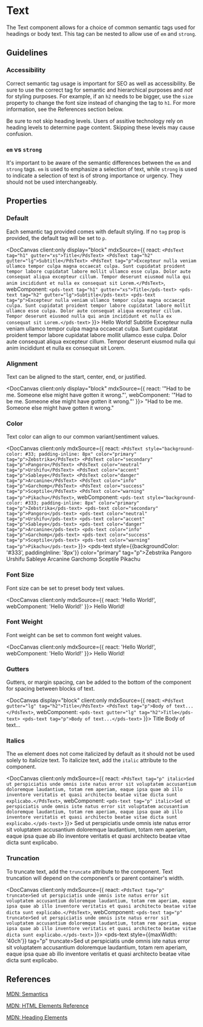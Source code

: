 
# Text

The Text component allows for a choice of common semantic tags used for headings or body text. This tag can be nested to allow use of `em` and `strong`.

## Guidelines

### Accessibility

Correct semantic tag usage is important for SEO as well as accessibility. Be sure to use the correct tag for semantic and hierarchical purposes and *not* for styling purposes. For example, if an `h2` needs to be bigger, use the `size` property to change the font size instead of changing the tag to `h1`. For more information, see the References section below.

Be sure to not skip heading levels. Users of assitive technology rely on heading levels to determine page content. Skipping these levels may cause confusion.

### `em` vs `strong`

It's important to be aware of the semantic differences between the `em` and `strong` tags. `em` is used to emphasize a selection of text, while `strong` is used to indicate a selection of text is of strong importance or urgency. They should not be used interchangeably.

## Properties

<DocArgsTable componentName="pds-text" docSource={components} />

### Default

Each semantic tag provided comes with default styling. If no `tag` prop is provided, the default tag will be set to `p`.

<DocCanvas
  client:only
  display="block"
  mdxSource={{
    react: `
      <PdsText tag="h1" gutter="xs">Title</PdsText>
      <PdsText tag="h2" gutter="lg">Subtitle</PdsText>
      <PdsText tag="p">Excepteur nulla veniam ullamco tempor culpa magna occaecat culpa. Sunt cupidatat proident tempor labore cupidatat labore mollit ullamco esse culpa. Dolor aute consequat aliqua excepteur cillum. Tempor deserunt eiusmod nulla qui anim incididunt et nulla ex consequat sit Lorem.</PdsText>
    `,
    webComponent: `
      <pds-text tag="h1" gutter="xs">Title</pds-text>
      <pds-text tag="h2" gutter="lg">Subtitle</pds-text>
      <pds-text tag="p">Excepteur nulla veniam ullamco tempor culpa magna occaecat culpa. Sunt cupidatat proident tempor labore cupidatat labore mollit ullamco esse culpa. Dolor aute consequat aliqua excepteur cillum. Tempor deserunt eiusmod nulla qui anim incididunt et nulla ex consequat sit Lorem.</pds-text>
    `
}}>
  <pds-text tag="h1" gutter="xs">Hello World!</pds-text>
  <pds-text tag="h2" gutter="lg">Subtitle</pds-text>
  <pds-text tag="p">Excepteur nulla veniam ullamco tempor culpa magna occaecat culpa. Sunt cupidatat proident tempor labore cupidatat labore mollit ullamco esse culpa. Dolor aute consequat aliqua excepteur cillum. Tempor deserunt eiusmod nulla qui anim incididunt et nulla ex consequat sit Lorem.</pds-text>
</DocCanvas>

### Alignment

Text can be aligned to the start, center, end, or justified.

<DocCanvas
  client:only
  display="block"
  mdxSource={{
    react: '<PdsText align="center" tag="p">"Had to be me. Someone else might have gotten it wrong."</PdsText>',
    webComponent: '<pds-text align="center" tag="p">"Had to be me. Someone else might have gotten it wrong."</pds-text>'
}}>
  <pds-text align="center" tag="p">"Had to be me. Someone else might have gotten it wrong."</pds-text>
</DocCanvas>

### Color

Text color can align to our common variant/sentiment values.

<DocCanvas client:only
  mdxSource={{
    react: `
      <PdsText style="background-color: #33; padding-inline: 8px" color="primary" tag="p">Zebstrika</PdsText>
      <PdsText color="secondary" tag="p">Pangoro</PdsText>
      <PdsText color="neutral" tag="p">Urshifu</PdsText>
      <PdsText color="accent" tag="p">Sableye</PdsText>
      <PdsText color="danger" tag="p">Arcanine</PdsText>
      <PdsText color="info" tag="p">Garchomp</PdsText>
      <PdsText color="success" tag="p">Sceptile</PdsText>
      <PdsText color="warning" tag="p">Pikachu</PdsText>
    `,
    webComponent: `
      <pds-text style="background-color: #333; padding-inline: 8px" color="primary" tag="p">Zebstrika</pds-text>
      <pds-text color="secondary" tag="p">Pangoro</pds-text>
      <pds-text color="neutral" tag="p">Urshifu</pds-text>
      <pds-text color="accent" tag="p">Sableye</pds-text>
      <pds-text color="danger" tag="p">Arcanine</pds-text>
      <pds-text color="info" tag="p">Garchomp</pds-text>
      <pds-text color="success" tag="p">Sceptile</pds-text>
      <pds-text color="warning" tag="p">Pikachu</pds-text>
    `
}}>
  <pds-text style={{backgroundColor: '#333', paddingInline: '8px'}} color="primary" tag="p">Zebstrika</pds-text>
  <pds-text color="secondary" tag="p">Pangoro</pds-text>
  <pds-text color="neutral" tag="p">Urshifu</pds-text>
  <pds-text color="accent" tag="p">Sableye</pds-text>
  <pds-text color="danger" tag="p">Arcanine</pds-text>
  <pds-text color="info" tag="p">Garchomp</pds-text>
  <pds-text color="success" tag="p">Sceptile</pds-text>
  <pds-text color="warning" tag="p">Pikachu</pds-text>
</DocCanvas>

### Font Size

Font size can be set to preset body text values.

<DocCanvas client:only
  mdxSource={{
    react: '<PdsText size="2xl" tag="p">Hello World!</PdsText>',
    webComponent: '<pds-text size="2xl" tag="p">Hello World!</pds-text>'
}}>
  <pds-text size="2xl" tag="p">Hello World!</pds-text>
</DocCanvas>

### Font Weight

Font weight can be set to common font weight values.

<DocCanvas client:only
  mdxSource={{
    react: '<PdsText weight="bold" tag="p">Hello World!</PdsText>',
    webComponent: '<pds-text weight="bold" tag="p">Hello World!</pds-text>'
}}>
  <pds-text weight="bold" tag="p">Hello World!</pds-text>
</DocCanvas>

### Gutters

Gutters, or margin spacing, can be added to the bottom of the component for spacing between blocks of text.

<DocCanvas
  display="block"
  client:only
  mdxSource={{
    react: `
      <PdsText gutter="lg" tag="h2">Title</PdsText>
      <PdsText tag="p">Body of text...</PdsText>
    `,
    webComponent: `
      <pds-text gutter="lg" tag="h2">Title</pds-text>
      <pds-text tag="p">Body of text...</pds-text>
    `
}}>
  <pds-text gutter="lg" tag="h2">Title</pds-text>
  <pds-text tag="p">Body of text...</pds-text>
</DocCanvas>

### Italics

The `em` element does not come italicized by default as it should not be used solely to italicize text. To italicize text, add the `italic` attribute to the component.

<DocCanvas client:only
  mdxSource={{
    react: `<PdsText tag="p" italic>Sed ut perspiciatis unde omnis iste natus error sit voluptatem accusantium doloremque laudantium, totam rem aperiam, eaque ipsa quae ab illo inventore veritatis et quasi architecto beatae vitae dicta sunt explicabo.</PdsText>`,
    webComponent: `<pds-text tag="p" italic>Sed ut perspiciatis unde omnis iste natus error sit voluptatem accusantium doloremque laudantium, totam rem aperiam, eaque ipsa quae ab illo inventore veritatis et quasi architecto beatae vitae dicta sunt explicabo.</pds-text>`
}}>
  <pds-text tag="p" italic>Sed ut perspiciatis unde omnis iste natus error sit voluptatem accusantium doloremque laudantium, totam rem aperiam, eaque ipsa quae ab illo inventore veritatis et quasi architecto beatae vitae dicta sunt explicabo.</pds-text>
</DocCanvas>

### Truncation

To truncate text, add the `truncate` attribute to the component. Text truncation will depend on the component's or parent container's width.

<DocCanvas client:only
  mdxSource={{
    react: `<PdsText tag="p" truncate>Sed ut perspiciatis unde omnis iste natus error sit voluptatem accusantium doloremque laudantium, totam rem aperiam, eaque ipsa quae ab illo inventore veritatis et quasi architecto beatae vitae dicta sunt explicabo.</PdsText>`,
    webComponent: `<pds-text tag="p" truncate>Sed ut perspiciatis unde omnis iste natus error sit voluptatem accusantium doloremque laudantium, totam rem aperiam, eaque ipsa quae ab illo inventore veritatis et quasi architecto beatae vitae dicta sunt explicabo.</pds-text>`
}}>
  <pds-text style={{maxWidth: '40ch'}} tag="p" truncate>Sed ut perspiciatis unde omnis iste natus error sit voluptatem accusantium doloremque laudantium, totam rem aperiam, eaque ipsa quae ab illo inventore veritatis et quasi architecto beatae vitae dicta sunt explicabo.</pds-text>
</DocCanvas>

## References

[MDN: Semantics](https://developer.mozilla.org/en-US/docs/Glossary/Semantics)

[MDN: HTML Elements Reference](https://developer.mozilla.org/en-US/docs/Web/HTML/Element#text-level_semantics)

[MDN: Heading Elements](https://developer.mozilla.org/en-US/docs/Web/HTML/Element/Heading_Elements)
